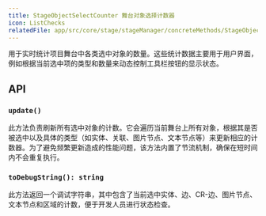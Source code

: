 ```yaml
---
title: StageObjectSelectCounter 舞台对象选择计数器
icon: ListChecks
relatedFile: app/src/core/stage/stageManager/concreteMethods/StageObjectSelectCounter.tsx
---
```


用于实时统计项目舞台中各类选中对象的数量。这些统计数据主要用于用户界面，例如根据当前选中项的类型和数量来动态控制工具栏按钮的显示状态。

## API

### `update()`

此方法负责刷新所有选中对象的计数。它会遍历当前舞台上所有对象，根据其是否被选中以及具体的类型（如实体、关联、图片节点、文本节点等）来更新相应的计数器。为了避免频繁更新造成的性能问题，该方法内置了节流机制，确保在短时间内不会重复执行。

### `toDebugString(): string`

此方法返回一个调试字符串，其中包含了当前选中实体、边、CR-边、图片节点、文本节点和区域的计数，便于开发人员进行状态检查。

